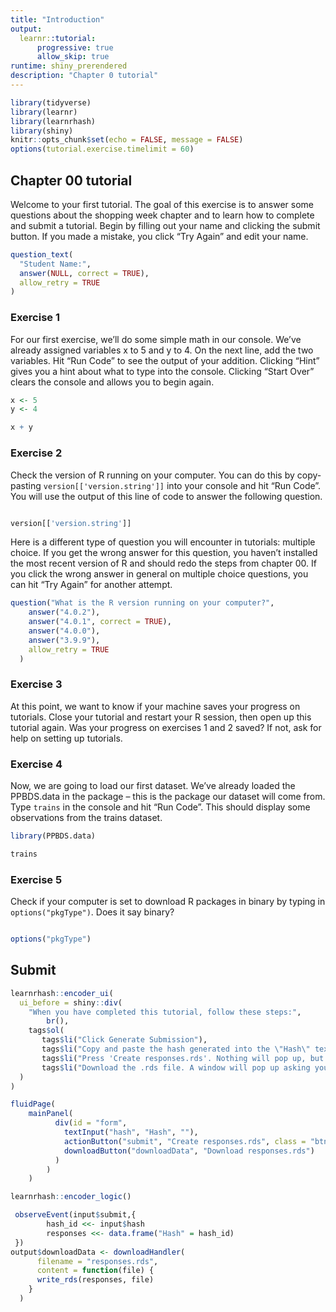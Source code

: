 ```yaml
---
title: "Introduction"
output:
  learnr::tutorial:
      progressive: true
      allow_skip: true
runtime: shiny_prerendered
description: "Chapter 0 tutorial"
---
```


```r
library(tidyverse)
library(learnr)
library(learnrhash)
library(shiny)
knitr::opts_chunk$set(echo = FALSE, message = FALSE)
options(tutorial.exercise.timelimit = 60)  
```

## Chapter 00 tutorial

<!-- MB: How to make question not say "incorrect" to names -->

Welcome to your first tutorial. The goal of this exercise is to answer some questions about the shopping week chapter and to learn how to complete and submit a tutorial. Begin by filling out your name and clicking the submit button. If you made a mistake, you click "Try Again" and edit your name. 
``` r
question_text(
  "Student Name:",
  answer(NULL, correct = TRUE),
  allow_retry = TRUE
)
```

### Exercise 1
For our first exercise, we'll do some simple math in our console. We've already assigned variables x to 5 and y to 4. On the next line, add the two variables. Hit "Run Code" to see the output of your addition. Clicking "Hint" gives you a hint about what to type into the console. Clicking "Start Over" clears the console and allows you to begin again.

```r
x <- 5
y <- 4
```

```r
x + y
```


### Exercise 2
Check the version of R running on your computer. You can do this by copy-pasting `version[['version.string']]` into your console and hit "Run Code". You will use the output of this line of code to answer the following question. 
```r

```

```r
version[['version.string']]
```

Here is a different type of question you will encounter in tutorials: multiple choice. If you get the wrong answer for this question, you haven't installed the most recent version of R and should redo the steps from chapter 00.
If you click the wrong answer in general on multiple choice questions, you can hit "Try Again" for another attempt. 
```r

question("What is the R version running on your computer?",
    answer("4.0.2"),
    answer("4.0.1", correct = TRUE),
    answer("4.0.0"),
    answer("3.9.9"),
    allow_retry = TRUE
  )

```

### Exercise 3

At this point, we want to know if your machine saves your progress on tutorials. Close your tutorial and restart your R session, then open up this tutorial again. Was your progress on exercises 1 and 2 saved? If not, ask for help on setting up tutorials.

### Exercise 4
Now, we are going to load our first dataset. We've already loaded the PPBDS.data in the package -- this is the package our dataset will come from. Type `trains` in the console and hit "Run Code". This should display some observations from the trains dataset. 

```r
library(PPBDS.data)
```

```r
trains
```

<!-- Get rid of this exercise? -->

### Exercise 5
Check if your computer is set to download R packages in binary by typing in `options("pkgType")`. Does it say binary?
```r

```

```r
options("pkgType")
```

## Submit

```r
learnrhash::encoder_ui(
  ui_before = shiny::div(
    "When you have completed this tutorial, follow these steps:",
        br(),
    tags$ol(
       tags$li("Click Generate Submission"),
       tags$li("Copy and paste the hash generated into the \"Hash\" textbox"),
       tags$li("Press 'Create responses.rds'. Nothing will pop up, but this will create an .rds file of your hashed responses."),
       tags$li("Download the .rds file. A window will pop up asking you where to place the downloaded file. Upload this file to the appropriate Canvas assignment."))
  )
)
```

```r
fluidPage(
    mainPanel(
          div(id = "form",
            textInput("hash", "Hash", ""),
            actionButton("submit", "Create responses.rds", class = "btn-primary"),
            downloadButton("downloadData", "Download responses.rds")
          )
        )
    )
```

```r

learnrhash::encoder_logic()

 observeEvent(input$submit,{
        hash_id <<- input$hash
        responses <<- data.frame("Hash" = hash_id)
 })
output$downloadData <- downloadHandler(
      filename = "responses.rds",
      content = function(file) {
      write_rds(responses, file)
    }
  )
```

